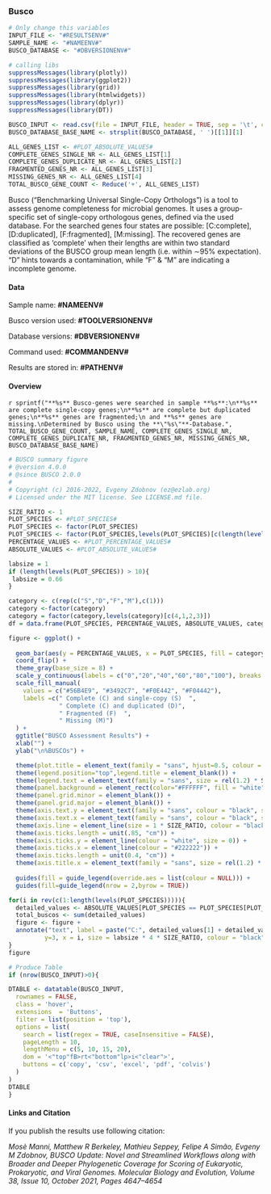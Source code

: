 <!-- Report template, please replace {TOOL}  -->

### Busco
 
```r
# Only change this variables
INPUT_FILE <- "#RESULTSENV#"
SAMPLE_NAME <- "#NAMEENV#"
BUSCO_DATABASE <- "#DBVERSIONENV#"

# calling libs
suppressMessages(library(plotly))
suppressMessages(library(ggplot2))
suppressMessages(library(grid))
suppressMessages(library(htmlwidgets))
suppressMessages(library(dplyr))
suppressMessages(library(DT))

BUSCO_INPUT <- read.csv(file = INPUT_FILE, header = TRUE, sep = '\t', check.names=FALSE)
BUSCO_DATABASE_BASE_NAME <- strsplit(BUSCO_DATABASE, ' ')[[1]][1]

ALL_GENES_LIST <- #PLOT_ABSOLUTE_VALUES#
COMPLETE_GENES_SINGLE_NR <- ALL_GENES_LIST[1]
COMPLETE_GENES_DUPLICATE_NR <- ALL_GENES_LIST[2]
FRAGMENTED_GENES_NR <- ALL_GENES_LIST[3]
MISSING_GENES_NR <- ALL_GENES_LIST[4]
TOTAL_BUSCO_GENE_COUNT <- Reduce('+', ALL_GENES_LIST)
```
Busco ("Benchmarking Universal Single-Copy Orthologs") is a tool to assess genome completeness for microbial genomes.
It uses a group-specific set of single-copy orthologous genes, defined via the used database.
For the searched genes four states are possible: [C:complete], [D:duplicated], [F:fragmented], [M:missing].
The recovered genes are classified as ‘complete’ when their lengths are within two standard deviations of 
the BUSCO group mean length (i.e. within ∼95% expectation).
"D" hints towards a contamination, while "F" & "M" are indicating a incomplete genome. 

#### Data

Sample name: **#NAMEENV#**  

Busco version used: **#TOOLVERSIONENV#**   

Database versions: **#DBVERSIONENV#**

Command used: **#COMMANDENV#**

Results are stored in: **#PATHENV#**  

#### Overview
`r sprintf("**%s** Busco-genes were searched in sample **%s**:\n**%s** are complete single-copy genes;\n**%s** are complete but duplicated genes;\n**%s** genes are fragmented;\n and **%s** genes are missing.\nDetermined by Busco using the **\"%s\"**-Database.",
                    TOTAL_BUSCO_GENE_COUNT, SAMPLE_NAME, COMPLETE_GENES_SINGLE_NR, COMPLETE_GENES_DUPLICATE_NR, FRAGMENTED_GENES_NR, MISSING_GENES_NR, BUSCO_DATABASE_BASE_NAME)`

```r
# BUSCO summary figure
# @version 4.0.0
# @since BUSCO 2.0.0
# 
# Copyright (c) 2016-2022, Evgeny Zdobnov (ez@ezlab.org)
# Licensed under the MIT license. See LICENSE.md file.

SIZE_RATIO <- 1
PLOT_SPECIES <- #PLOT_SPECIES#
PLOT_SPECIES <- factor(PLOT_SPECIES)
PLOT_SPECIES <- factor(PLOT_SPECIES,levels(PLOT_SPECIES)[c(length(levels(PLOT_SPECIES)):1)]) # reorder your species here just by changing the values in the vector :
PERCENTAGE_VALUES <- #PLOT_PERCENTAGE_VALUES#
ABSOLUTE_VALUES <- #PLOT_ABSOLUTE_VALUES#

labsize = 1
if (length(levels(PLOT_SPECIES)) > 10){
 labsize = 0.66
}

category <- c(rep(c("S","D","F","M"),c(1)))
category <-factor(category)
category = factor(category,levels(category)[c(4,1,2,3)])
df = data.frame(PLOT_SPECIES, PERCENTAGE_VALUES, ABSOLUTE_VALUES, category)

figure <- ggplot() + 
  
  geom_bar(aes(y = PERCENTAGE_VALUES, x = PLOT_SPECIES, fill = category), position = position_stack(reverse = TRUE), data = df, stat = "identity", width = 0.75) + 
  coord_flip() + 
  theme_gray(base_size = 8) + 
  scale_y_continuous(labels = c("0","20","40","60","80","100"), breaks = c(0,20,40,60,80,100)) + 
  scale_fill_manual(
    values = c("#56B4E9", "#3492C7", "#F0E442", "#F04442"),
    labels =c(" Complete (C) and single-copy (S)  ",
              " Complete (C) and duplicated (D)",
              " Fragmented (F)  ",
              " Missing (M)")
  ) +   
  ggtitle("BUSCO Assessment Results") + 
  xlab("") + 
  ylab("\n%BUSCOs") + 

  theme(plot.title = element_text(family = "sans", hjust=0.5, colour = "black", size = rel(2.2) * SIZE_RATIO, face = "bold")) + 
  theme(legend.position="top",legend.title = element_blank()) + 
  theme(legend.text = element_text(family = "sans", size = rel(1.2) * SIZE_RATIO)) + 
  theme(panel.background = element_rect(color="#FFFFFF", fill = "white")) + 
  theme(panel.grid.minor = element_blank()) + 
  theme(panel.grid.major = element_blank()) +
  theme(axis.text.y = element_text(family = "sans", colour = "black", size = rel(1.66) * SIZE_RATIO)) + 
  theme(axis.text.x = element_text(family = "sans", colour = "black", size = rel(1.66) * SIZE_RATIO)) + 
  theme(axis.line = element_line(size = 1 * SIZE_RATIO, colour = "black")) + 
  theme(axis.ticks.length = unit(.85, "cm")) + 
  theme(axis.ticks.y = element_line(colour = "white", size = 0)) + 
  theme(axis.ticks.x = element_line(colour = "#222222")) + 
  theme(axis.ticks.length = unit(0.4, "cm")) + 
  theme(axis.title.x = element_text(family = "sans", size = rel(1.2) * SIZE_RATIO)) + 
  
  guides(fill = guide_legend(override.aes = list(colour = NULL))) +
  guides(fill=guide_legend(nrow = 2,byrow = TRUE))

for(i in rev(c(1:length(levels(PLOT_SPECIES))))){
  detailed_values <- ABSOLUTE_VALUES[PLOT_SPECIES == PLOT_SPECIES[PLOT_SPECIES == levels(PLOT_SPECIES)[i]]]
  total_buscos <- sum(detailed_values)
  figure <- figure + 
  annotate("text", label = paste("C:", detailed_values[1] + detailed_values[2], " [S:", detailed_values[1], ", D:", detailed_values[2], "], F:", detailed_values[3], ", M:", detailed_values[4], ", n:", total_buscos, sep=""), 
          y=3, x = i, size = labsize * 4 * SIZE_RATIO, colour = "black", hjust=0, family = "sans")
}
figure
```

```r
# Produce Table
if (nrow(BUSCO_INPUT)>0){

DTABLE <- datatable(BUSCO_INPUT, 
  rownames = FALSE, 
  class = 'hover', 
  extensions  = 'Buttons', 
  filter = list(position = 'top'),
  options = list(
    search = list(regex = TRUE, caseInsensitive = FALSE),
    pageLength = 10,
    lengthMenu = c(5, 10, 15, 20),
    dom = '<"top"fB>rt<"bottom"lp>i<"clear">', 
    buttons = c('copy', 'csv', 'excel', 'pdf', 'colvis')
  )
)
DTABLE 
}
```

#### Links and Citation
If you publish the results use following citation:

*Mosè Manni, Matthew R Berkeley, Mathieu Seppey, Felipe A Simão, Evgeny M Zdobnov,*
*BUSCO Update: Novel and Streamlined Workflows along with Broader and Deeper Phylogenetic Coverage for Scoring of Eukaryotic, Prokaryotic, and Viral Genomes.*
*Molecular Biology and Evolution, Volume 38, Issue 10, October 2021, Pages 4647–4654*